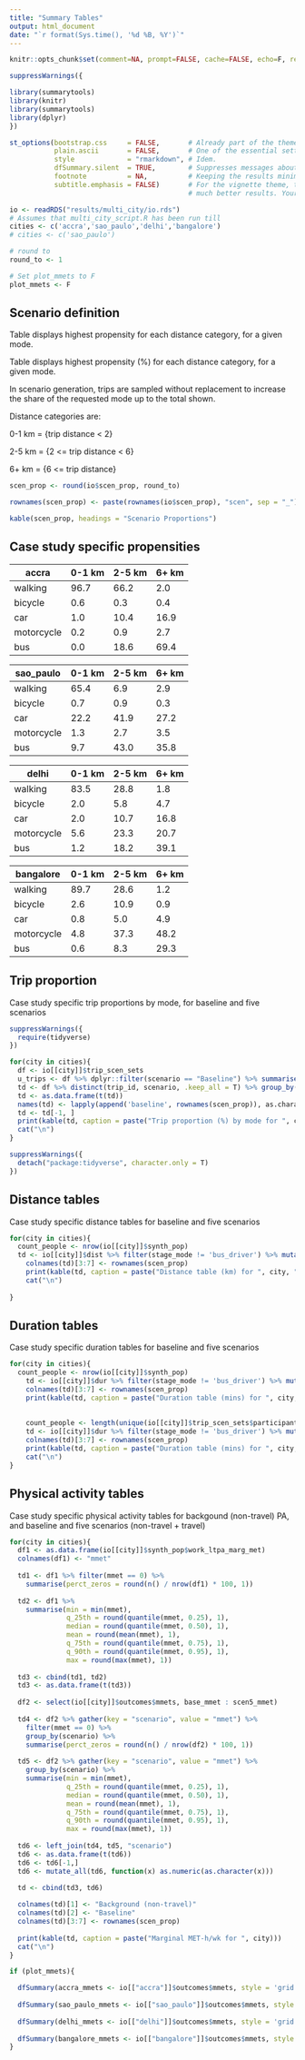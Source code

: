 ```yaml
---
title: "Summary Tables"
output: html_document
date: "`r format(Sys.time(), '%d %B, %Y')`"
---
```


```r
knitr::opts_chunk$set(comment=NA, prompt=FALSE, cache=FALSE, echo=F, results='asis')

```


```r
suppressWarnings({

library(summarytools)
library(knitr)
library(summarytools)
library(dplyr)
})

st_options(bootstrap.css     = FALSE,       # Already part of the theme so no need for it
           plain.ascii       = FALSE,       # One of the essential settings
           style             = "rmarkdown", # Idem.
           dfSummary.silent  = TRUE,        # Suppresses messages about temporary files
           footnote          = NA,          # Keeping the results minimalistic
           subtitle.emphasis = FALSE)       # For the vignette theme, this gives
                                            # much better results. Your mileage may vary

```

```r
io <- readRDS("results/multi_city/io.rds")
# Assumes that multi_city_script.R has been run till 
cities <- c('accra','sao_paulo','delhi','bangalore')
# cities <- c('sao_paulo')

# round to
round_to <- 1

# Set plot_mmets to F
plot_mmets <- F

```

## Scenario definition
Table displays highest propensity for each distance category, for a given mode.

Table displays highest propensity (%) for each distance category, for a given mode.

In scenario generation, trips are sampled without replacement to increase the share of the requested mode up to the total shown.

Distance categories are: 

0-1 km = \{trip distance < 2\}

2-5 km = \{2 <= trip distance < 6\}

6+ km = \{6 <= trip distance\}

```r

scen_prop <- round(io$scen_prop, round_to)

rownames(scen_prop) <- paste(rownames(io$scen_prop), "scen", sep = "_")

kable(scen_prop, headings = "Scenario Proportions")

```

## Case study specific propensities

|accra|0-1 km|2-5 km|6+ km|
|---|---|---|---|
| walking | 96.7|66.2|2.0 |
| bicycle | 0.6|0.3|0.4 |
| car | 1.0|10.4|16.9 |
| motorcycle | 0.2|0.9|2.7 |
| bus | 0.0|18.6|69.4 |


|sao_paulo|0-1 km|2-5 km|6+ km|
|---|---|---|---|
| walking | 65.4|6.9|2.9 |
| bicycle | 0.7|0.9|0.3 |
| car | 22.2|41.9|27.2 |
| motorcycle | 1.3|2.7|3.5 |
| bus | 9.7|43.0|35.8 |


|delhi|0-1 km|2-5 km|6+ km|
|---|---|---|---|
| walking | 83.5|28.8|1.8 |
| bicycle | 2.0|5.8|4.7 |
| car | 2.0|10.7|16.8 |
| motorcycle | 5.6|23.3|20.7 |
| bus | 1.2|18.2|39.1 |


|bangalore|0-1 km|2-5 km|6+ km|
|---|---|---|---|
| walking | 89.7|28.6|1.2 |
| bicycle | 2.6|10.9|0.9 |
| car | 0.8|5.0|4.9 |
| motorcycle | 4.8|37.3|48.2 |
| bus | 0.6|8.3|29.3 |

## Trip proportion
Case study specific trip proportions by mode, for baseline and five scenarios


```r
suppressWarnings({
  require(tidyverse)  
})
```


```r

for(city in cities){
  df <- io[[city]]$trip_scen_sets
  u_trips <- df %>% dplyr::filter(scenario == "Baseline") %>% summarise(uid <- n_distinct(trip_id)) %>% as.numeric()
  td <- df %>% distinct(trip_id, scenario, .keep_all = T) %>% group_by(trip_mode, scenario) %>% summarise(p = round(dplyr::n() / u_trips * 100, 1)) %>% spread(key = trip_mode, value = p) %>% mutate(row_sums = rowSums(.[sapply(., is.numeric)], na.rm = TRUE))
  td <- as.data.frame(t(td))
  names(td) <- lapply(append('baseline', rownames(scen_prop)), as.character)
  td <- td[-1, ]
  print(kable(td, caption = paste("Trip proportion (%) by mode for ", city)))
  cat("\n")
}

```

```r
suppressWarnings({
  detach("package:tidyverse", character.only = T)
})

```

## Distance tables
Case study specific distance tables for baseline and five scenarios


```r

for(city in cities){
  count_people <- nrow(io[[city]]$synth_pop)
  td <- io[[city]]$dist %>% filter(stage_mode != 'bus_driver') %>% mutate_if(is.numeric, round, digits = round_to) %>% mutate_if(is.numeric, list(~round((.) / count_people, round_to)))
    colnames(td)[3:7] <- rownames(scen_prop)
    print(kable(td, caption = paste("Distance table (km) for ", city, "( ", count_people, " ) per person")))
    cat("\n")
    
}

```

## Duration tables
Case study specific duration tables for baseline and five scenarios


```r

for(city in cities){
  count_people <- nrow(io[[city]]$synth_pop)
    td <- io[[city]]$dur %>% filter(stage_mode != 'bus_driver') %>% mutate_if(is.numeric, round, digits = round_to) %>% mutate_if(is.numeric, list(~round((.) / count_people, round_to)))
    colnames(td)[3:7] <- rownames(scen_prop)
    print(kable(td, caption = paste("Duration table (mins) for ", city, "( ", count_people, " ) per person (everyone)")))
    
    
    count_people <- length(unique(io[[city]]$trip_scen_sets$participant_id))
    td <- io[[city]]$dur %>% filter(stage_mode != 'bus_driver') %>% mutate_if(is.numeric, round, digits = round_to) %>% mutate_if(is.numeric, list(~round((.) / count_people, round_to)))
    colnames(td)[3:7] <- rownames(scen_prop)
    print(kable(td, caption = paste("Duration table (mins) for ", city, "( ", count_people, " ) per person (people with trips)")))
    cat("\n")
}

```

## Physical activity tables
Case study specific physical activity tables for backgound (non-travel) PA, and baseline and five scenarios (non-travel + travel)


```r

for(city in cities){
  df1 <- as.data.frame(io[[city]]$synth_pop$work_ltpa_marg_met)
  colnames(df1) <- "mmet"
  
  td1 <- df1 %>% filter(mmet == 0) %>% 
    summarise(perct_zeros = round(n() / nrow(df1) * 100, 1))
  
  td2 <- df1 %>%
    summarise(min = min(mmet),
              q_25th = round(quantile(mmet, 0.25), 1),
              median = round(quantile(mmet, 0.50), 1),
              mean = round(mean(mmet), 1),
              q_75th = round(quantile(mmet, 0.75), 1),
              q_90th = round(quantile(mmet, 0.95), 1),
              max = round(max(mmet), 1))
  
  td3 <- cbind(td1, td2)
  td3 <- as.data.frame(t(td3))
  
  df2 <- select(io[[city]]$outcomes$mmets, base_mmet : scen5_mmet)
  
  td4 <- df2 %>% gather(key = "scenario", value = "mmet") %>% 
    filter(mmet == 0) %>% 
    group_by(scenario) %>% 
    summarise(perct_zeros = round(n() / nrow(df2) * 100, 1))
  
  td5 <- df2 %>% gather(key = "scenario", value = "mmet") %>% 
    group_by(scenario) %>% 
    summarise(min = min(mmet),
              q_25th = round(quantile(mmet, 0.25), 1),
              median = round(quantile(mmet, 0.50), 1),
              mean = round(mean(mmet), 1),
              q_75th = round(quantile(mmet, 0.75), 1),
              q_90th = round(quantile(mmet, 0.95), 1),
              max = round(max(mmet), 1))
  
  td6 <- left_join(td4, td5, "scenario")
  td6 <- as.data.frame(t(td6))
  td6 <- td6[-1,]
  td6 <- mutate_all(td6, function(x) as.numeric(as.character(x)))

  td <- cbind(td3, td6)
  
  colnames(td)[1] <- "Background (non-travel)"
  colnames(td)[2] <- "Baseline"
  colnames(td)[3:7] <- rownames(scen_prop)
  
  print(kable(td, caption = paste("Marginal MET-h/wk for ", city)))
  cat("\n")
}

```

```r

if (plot_mmets){

  dfSummary(accra_mmets <- io[["accra"]]$outcomes$mmets, style = 'grid', graph.magnif = 0.75, tmp.img.dir = "/tmp")
  
  dfSummary(sao_paulo_mmets <- io[["sao_paulo"]]$outcomes$mmets, style = 'grid', graph.magnif = 0.75, tmp.img.dir = "/tmp")
  
  dfSummary(delhi_mmets <- io[["delhi"]]$outcomes$mmets, style = 'grid', graph.magnif = 0.75, tmp.img.dir = "/tmp")
  
  dfSummary(bangalore_mmets <- io[["bangalore"]]$outcomes$mmets, style = 'grid', graph.magnif = 0.75, tmp.img.dir = "/tmp")
}

```
